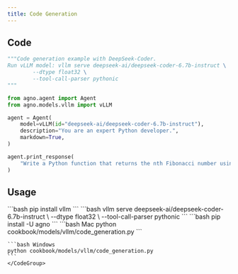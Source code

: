 ```yaml
---
title: Code Generation
---
```


## Code

```python cookbook/models/vllm/code_generation.py
"""Code generation example with DeepSeek-Coder.
Run vLLM model: vllm serve deepseek-ai/deepseek-coder-6.7b-instruct \
        --dtype float32 \
        --tool-call-parser pythonic
"""

from agno.agent import Agent
from agno.models.vllm import vLLM

agent = Agent(
    model=vLLM(id="deepseek-ai/deepseek-coder-6.7b-instruct"),
    description="You are an expert Python developer.",
    markdown=True,
)

agent.print_response(
    "Write a Python function that returns the nth Fibonacci number using dynamic programming."
)
```

## Usage

<Steps>
  <Snippet file="create-venv-step.mdx" />

  <Step title="Install vLLM">
    ```bash
    pip install vllm
    ```
  </Step>

  <Step title="Start vLLM server">
    ```bash
    vllm serve deepseek-ai/deepseek-coder-6.7b-instruct \
        --dtype float32 \
        --tool-call-parser pythonic
    ```
  </Step>

  <Step title="Install libraries">
    ```bash
    pip install -U agno
    ```
  </Step>

  <Step title="Run Agent">
    <CodeGroup>
    ```bash Mac
    python cookbook/models/vllm/code_generation.py
    ```

    ```bash Windows
    python cookbook/models/vllm/code_generation.py
    ```
    </CodeGroup>
  </Step>
</Steps> 